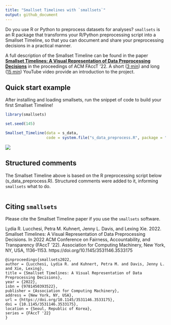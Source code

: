 ```yaml
---
title: "Smallset Timelines with `smallsets`"
output: github_document
---
```


Do you use R or Python to preprocess datasets for analyses? `smallsets` is an R package that transforms your R/Python preprocessing script into a Smallset Timeline, so that you can document and share your preprocessing decisions in a practical manner.

A full description of the Smallset Timeline can be found in the paper [**Smallset Timelines: A Visual Representation of Data Preprocessing Decisions**](https://dl.acm.org/doi/abs/10.1145/3531146.3533175) in the proceedings of ACM FAccT '22. A short ([3 min](https://www.youtube.com/watch?v=_fpn02h3IUo)) and long ([15 min](https://www.youtube.com/watch?v=I_ksOv6rj1Y)) YouTube video provide an introduction to the project.

## Quick start example

After installing and loading smallsets, run the snippet of code to build your first Smallset Timeline!

```r
library(smallsets)

set.seed(145)

Smallset_Timeline(data = s_data,
                  code = system.file("s_data_preprocess.R", package = "smallsets"))
```

![](man/figures/quick-start-example-1.png)

## Structured comments

The Smallset Timeline above is based on the R preprocessing script below (s_data_preprocess.R). Structured comments were added to it, informing `smallsets` what to do.

```r
```

## Citing `smallsets`

Please cite the Smallset Timeline paper if you use the `smallsets` software.

Lydia R. Lucchesi, Petra M. Kuhnert, Jenny L. Davis, and Lexing Xie. 2022. Smallset Timelines: A Visual Representation of Data Preprocessing Decisions. In 2022 ACM Conference on Fairness, Accountability, and Transparency (FAccT '22). Association for Computing Machinery, New York, NY, USA, 1136–1153. https://doi.org/10.1145/3531146.3533175

```
@inproceedings{smallsets2022, 
author = {Lucchesi, Lydia R. and Kuhnert, Petra M. and Davis, Jenny L. and Xie, Lexing}, 
title = {Smallset Timelines: A Visual Representation of Data Preprocessing Decisions}, 
year = {2022}, 
isbn = {9781450393522}, 
publisher = {Association for Computing Machinery}, 
address = {New York, NY, USA}, 
url = {https://doi.org/10.1145/3531146.3533175}, 
doi = {10.1145/3531146.3533175}, 
location = {Seoul, Republic of Korea}, 
series = {FAccT '22}
}
```